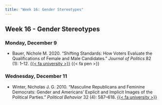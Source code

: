 ```yaml
---
title: "Week 16: Gender Stereotypes"
---
```


::: {.content-visible when-format="pdf"}

## Week 16 - Gender Stereotypes

:::


[//]: <> (Need to write intro)

### Monday, December 9

- Bauer, Nichole M. 2020. "Shifting Standards: How Voters Evaluate the Qualifications of Female and Male Candidates." *Journal of Politics* 82 (1): 1–12. [{{< fa university >}}](https://go.openathens.net/redirector/agnesscott.edu?url=https%3A%2F%2Fresearch.ebsco.com%2Flinkprocessor%2Fplink%3Fid%3De413246f-3ec0-3f29-bb73-135fd36758c0) {{< fa pen >}}



### Wednesday, December 11

- Winter, Nicholas J. G. 2010. "Masculine Republicans and Feminine Democrats: Gender and Americans’ Explicit and Implicit Images of the Political Parties." *Political Behavior* 32 (4): 587–618. [{{< fa university >}}](https://go.openathens.net/redirector/agnesscott.edu?url=https%3A%2F%2Fdoi.org%2F10.1007%2Fs11109-010-9131-z)




